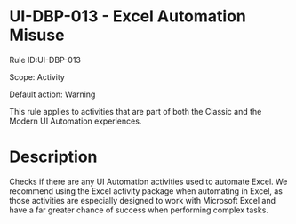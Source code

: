 ﻿# UI-DBP-013 - Excel Automation Misuse

Rule ID:UI-DBP-013

Scope: Activity

Default action: Warning

This rule applies to activities that are part of both the Classic
                                                and the Modern UI Automation experiences.

# Description

Checks if there are any UI Automation activities used to automate Excel. We recommend using the
                Excel activity package when automating in Excel, as those activities are especially
                designed to work with Microsoft Excel and have a far greater chance of success when
                performing complex tasks.
